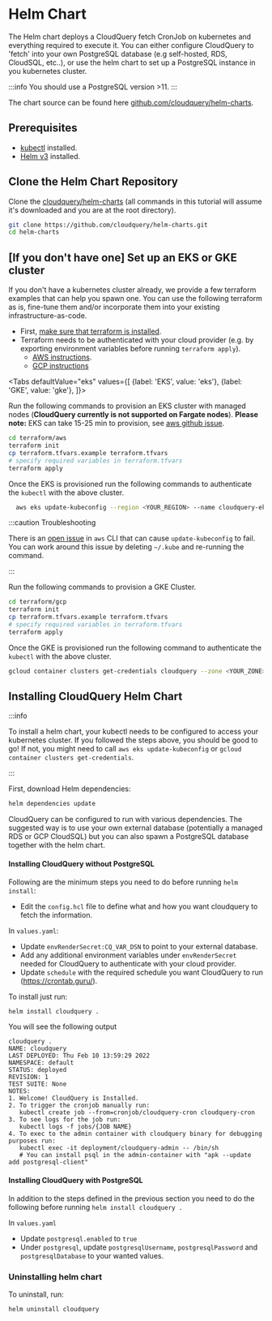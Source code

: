 
# Helm Chart

The Helm chart deploys a CloudQuery fetch CronJob on kubernetes and everything required to execute it.
You can either configure CloudQuery to 'fetch' into your own PostgreSQL database (e.g self-hosted, RDS, CloudSQL, etc..), or use the helm chart
to set up a PostgreSQL instance in you kubernetes cluster.

:::info
You should use a PostgreSQL version >11.
:::

The chart source can be found here [github.com/cloudquery/helm-charts](https://github.com/cloudquery/helm-charts).

## Prerequisites

* [kubectl](https://kubernetes.io/docs/tasks/tools/#kubectl) installed.
* [Helm v3](https://helm.sh) installed.

## Clone the Helm Chart Repository

Clone the [cloudquery/helm-charts](https://github.com/cloudquery/helm-charts) (all commands in this tutorial will assume
it's downloaded and you are at the root directory).

```bash
git clone https://github.com/cloudquery/helm-charts.git
cd helm-charts
```

## [If you don't have one] Set up an EKS or GKE cluster

If you don't have a kubernetes cluster already, we provide a few terraform examples that can help you spawn one.
You can use the following terraform as is, fine-tune them and/or incorporate them into your existing 
infrastructure-as-code. 

- First, [make sure that terraform is installed](https://learn.hashicorp.com/tutorials/terraform/install-cli).
- Terraform needs to be authenticated with your cloud provider (e.g. by exporting environment variables before
  running `terraform apply`).
  - [AWS instructions](https://registry.terraform.io/providers/hashicorp/aws/latest/docs#authentication).
  - [GCP instructions](https://registry.terraform.io/providers/hashicorp/google/latest/docs/guides/provider_reference#authentication)

<Tabs
  defaultValue="eks"
  values={[
    {label: 'EKS', value: 'eks'},
    {label: 'GKE', value: 'gke'},
  ]}>
<TabItem value="eks">

Run the following commands to provision an EKS cluster with managed nodes (**CloudQuery currently is not supported on Fargate nodes**).
**Please note:** EKS can take 15-25 min to provision, see [aws github issue](https://github.com/aws/containers-roadmap/issues/1227).

```bash
cd terraform/aws
terraform init
cp terraform.tfvars.example terraform.tfvars
# specify required variables in terraform.tfvars
terraform apply
```

Once the EKS is provisioned run the following commands to authenticate the `kubectl` with the above cluster.

```bash
  aws eks update-kubeconfig --region <YOUR_REGION> --name cloudquery-eks
```

:::caution Troubleshooting

There is an [open issue](https://github.com/aws/aws-cli/issues/4843) in `aws` CLI that can cause `update-kubeconfig` to fail.
You can work around this issue by deleting `~/.kube` and re-running the command.

:::

</TabItem>

<TabItem value="gke">

Run the following commands to provision a GKE Cluster.

```bash
cd terraform/gcp
terraform init
cp terraform.tfvars.example terraform.tfvars
# specify required variables in terraform.tfvars
terraform apply
```
Once the GKE is provisioned run the following command to authenticate the `kubectl` with the above cluster.

```bash
gcloud container clusters get-credentials cloudquery --zone <YOUR_ZONE>
```
</TabItem>
</Tabs>

## Installing CloudQuery Helm Chart

:::info

To install a helm chart, your kubectl needs to be configured to access your kubernetes cluster. If you followed
the steps above, you should be good to go! If not, you might need to call `aws eks update-kubeconfig` or `gcloud container clusters get-credentials`.

:::

First, download Helm dependencies:

```bash
helm dependencies update
```
 
CloudQuery can be configured to run with various dependencies.
The suggested way is to use your own external database (potentially a managed RDS or GCP CloudSQL) but you can 
also spawn a PostgreSQL database together with the helm chart.

#### Installing CloudQuery without PostgreSQL

Following are the minimum steps you need to do before running `helm install`:

* Edit the `config.hcl` file to define what and how you want cloudquery to fetch the information.

In `values.yaml`:
* Update `envRenderSecret:CQ_VAR_DSN` to point to your external database.
* Add any additional environment variables under `envRenderSecret` needed for CloudQuery to authenticate with your cloud provider.
* Update `schedule` with the required schedule you want CloudQuery to run (https://crontab.guru/).

To install just run:

```bash
helm install cloudquery .
```

You will see the following output

```text
cloudquery . 
NAME: cloudquery
LAST DEPLOYED: Thu Feb 10 13:59:29 2022
NAMESPACE: default
STATUS: deployed
REVISION: 1
TEST SUITE: None
NOTES:
1. Welcome! CloudQuery is Installed.
2. To trigger the cronjob manually run:
   kubectl create job --from=cronjob/cloudquery-cron cloudquery-cron
3. To see logs for the job run:
   kubectl logs -f jobs/{JOB NAME}
4. To exec to the admin container with cloudquery binary for debugging purposes run:
   kubectl exec -it deployment/cloudquery-admin -- /bin/sh
   # You can install psql in the admin-container with "apk --update add postgresql-client"
```

#### Installing CloudQuery with PostgreSQL

In addition to the steps defined in the previous section you need to do the following before running `helm install cloudquery .`

In `values.yaml`
* Update `postgresql.enabled` to `true`
* Under `postgresql`, update `postgresqlUsername`,  `postgresqlPassword` and `postgresqlDatabase` to your wanted values.

### Uninstalling helm chart

To uninstall, run:

```bash
helm uninstall cloudquery
```
